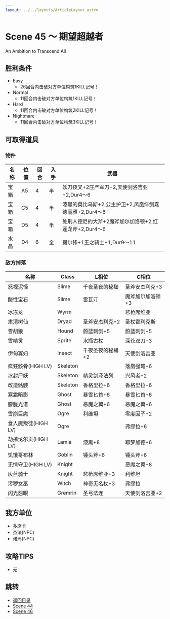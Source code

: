 ```yaml
---
layout: ../../layouts/ArticleLayout.astro
---
```

# Scene 45 ～ 期望超越者  

An Ambition to Transcend All

## 胜利条件 

- Easy
  - 26回合内击破对方单位构筑1KILL记号！
- Normal
  - 11回合内击破对方单位构筑1KILL记号！
- Hard
  - 11回合内击破对方单位构筑2KILL记号！
- Nightmare
  - 11回合内击破对方单位构筑3KILL记号！

## 可取得道具 

### 物件

|名称|位置|回合|入手|武器|
|---|---|---|---|---|
|宝箱|A5|4|半|妖刀夜叉+2庄严军刀+2,天使剑洛吉亚+2,Dur4～6|
|宝箱|C5|4|半|漆黑的莫比乌斯+2,公主护卫+2,凤凰绯剑嘉德丽雅+2,Dur4～6|
|宝箱|D5|4|半|处刑人德尼的大斧+2魔斧加尔加洛顿+2,红莲龙斧+2,Dur4～6|
|水晶|D4|6|全|提尔锋+1王之骑士+1,Dur9～11|

### 敌方掉落

|名称|Class|L相位|C相位|
|---|---|---|---|
|怒视泥怪|Slime|千夜圣夜的秘槌|圣斧安杰利克+3|
|酸性宝石|Slime|雷瓦汀|魔斧加尔加洛顿+3|
|冰冻龙|Wyrm||悲枪席维亚|
|肃清树仙|Dryad|圣斧安杰利克+2|圣杖霍利克斯|
|雪胡狼|Hound|蔚蓝刺剑+5|蔚蓝刺剑+5|
|雪精灵|Sprite|水瓶古杖|深苍双刀+3|
|伊甸寡妇|Insect|千夜圣夜的秘槌+2|天使剑洛吉亚|
|疯狂骸骨(HIGH LV)|Skeleton||落凰强弩+6|
|冰封尸妖|Skeleton|精灵剑泽法列|兴风者+2|
|改造骷髅|Skeleton|香格里拉+6|香格里拉+6|
|寒霜暗影|Ghost|暴雪匕首+6|暴雪匕首+6|
|朦胧光谱|Ghost|恶魔之翼+6|恶魔之翼+6|
|雪崩巨魔|Ogre|利维坦|零度因子+2|
|食人魔叛徒(HIGH LV)|Ogre||弗缪拉+6|
|劫掠戈尔贡(HIGH LV)|Lamia|漆黑+8|耶梦加德+6|
|饥饿哥布林|Goblin|锤头斧+6|锤头斧+6|
|无情守卫(HIGH LV)|Knight||恶魔之翼+8|
|灰蓝骑士|Knight|悲枪席维亚+3|利维坦|
|污秽女巫|Witch|神奇无名杖+3|弗缪拉|
|闪光怨眼|Gremrin|圣弓法连|天使剑洛吉亚+2|

## 我方单位 

- 多席卡
- 杰法(NPC)
- 诺玛(NPC)

## 攻略TIPS 

- 无

## 跳转

- [返回目录](../maria)
- [Scene 44](./1-44)
- [Scene 46](./1-46)